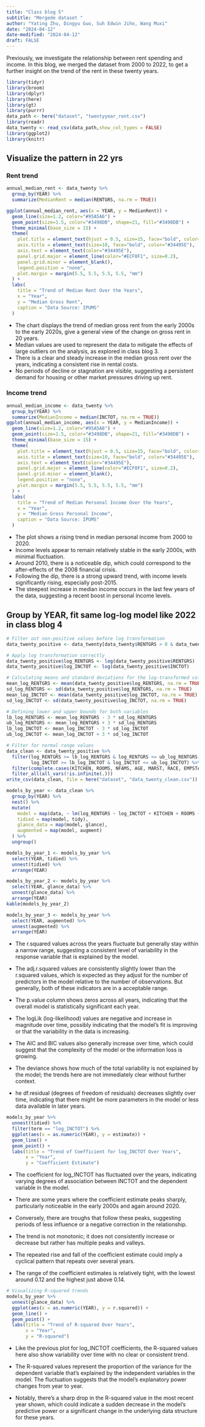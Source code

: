 ```yaml
---
title: "Class blog 5"
subtitle: "Mergede dataset "
author: "Yating Zhu, Dingyu Guo, Suh Edwin Jiho, Wang Muxi"
date: "2024-04-12"
date-modified: "2024-04-12"
draft: FALSE
---
```

Previously, we investigate the relationship between rent spending and income. In this blog, we merged the dataset from 2000 to 2022, to get a further insight on the trend of the rent in these twenty years. 
```r
library(tidyr)
library(broom)
library(dplyr)
library(here)
library(gt)
library(purrr)
data_path <- here("dataset", "twentyyear_rent.csv")
library(readr)
data_twenty <- read_csv(data_path,show_col_types = FALSE) 
library(ggplot2)
library(knitr)
```
## Visualize the pattern in 22 yrs 
### Rent trend 
```r
annual_median_rent <- data_twenty %>%
  group_by(YEAR) %>%
  summarize(MedianRent = median(RENTGRS, na.rm = TRUE))

ggplot(annual_median_rent, aes(x = YEAR, y = MedianRent)) +
  geom_line(size=1.2, color="#95A5A6") + 
  geom_point(size=1.5, color="#3498DB", shape=21, fill="#3498DB") +  
  theme_minimal(base_size = 15) +  
  theme(
    plot.title = element_text(hjust = 0.5, size=15, face="bold", color="#34495E"), 
    axis.title = element_text(size=10, face="bold", color="#34495E"),  
    axis.text = element_text(color="#34495E"), 
    panel.grid.major = element_line(color="#ECF0F1", size=0.2),  
    panel.grid.minor = element_blank(), 
    legend.position = "none",
    plot.margin = margin(5.5, 5.5, 5.5, 5.5, "mm")
  ) +
  labs(
    title = "Trend of Median Rent Over the Years",
    x = "Year",
    y = "Median Gross Rent",
    caption = "Data Source: IPUMS"  
  )
```
- The chart displays the trend of median gross rent from the early 2000s to the early 2020s, give a general view of the change on gross rent in 20 years. 
- Median values are used to represent the data to mitigate the effects of large outliers on the analysis, as explored in class blog 3.
- There is a clear and steady increase in the median gross rent over the years, indicating a consistent rise in rental costs.
- No periods of decline or stagnation are visible, suggesting a persistent demand for housing or other market pressures driving up rent.

### Income trend
```r
annual_median_income <- data_twenty %>%
  group_by(YEAR) %>%
  summarize(MedianIncome = median(INCTOT, na.rm = TRUE))
ggplot(annual_median_income, aes(x = YEAR, y = MedianIncome)) +
  geom_line(size=1.2, color="#95A5A6") + 
  geom_point(size=1.5, color="#3498DB", shape=21, fill="#3498DB") + 
  theme_minimal(base_size = 15) +
  theme(
    plot.title = element_text(hjust = 0.5, size=15, face="bold", color="#34495E"),
    axis.title = element_text(size=10, face="bold", color="#34495E"),
    axis.text = element_text(color="#34495E"),
    panel.grid.major = element_line(color="#ECF0F1", size=0.2),
    panel.grid.minor = element_blank(),
    legend.position = "none",
    plot.margin = margin(5.5, 5.5, 5.5, 5.5, "mm")
  ) +
  labs(
    title = "Trend of Median Personal Income Over the Years",
    x = "Year",
    y = "Median Gross Personal Income",
    caption = "Data Source: IPUMS"
  )
```
- The plot shows a rising trend in median personal income from 2000 to 2020.
- Income levels appear to remain relatively stable in the early 2000s, with minimal fluctuation.
- Around 2010, there is a noticeable dip, which could correspond to the after-effects of the 2008 financial crisis.
- Following the dip, there is a strong upward trend, with income levels significantly rising, especially post-2015.
- The steepest increase in median income occurs in the last few years of the data, suggesting a recent boost in personal income levels.

## Group by YEAR, fit same log-log model like 2022 in class blog 4
```r
# Filter out non-positive values before log transformation
data_twenty_positive <- data_twenty[data_twenty$RENTGRS > 0 & data_twenty$INCTOT > 0, ]

# Apply log transformation correctly
data_twenty_positive$log_RENTGRS <- log(data_twenty_positive$RENTGRS)
data_twenty_positive$log_INCTOT <- log(data_twenty_positive$INCTOT)

# Calculating means and standard deviations for the log-transformed columns
mean_log_RENTGRS <- mean(data_twenty_positive$log_RENTGRS, na.rm = TRUE)
sd_log_RENTGRS <- sd(data_twenty_positive$log_RENTGRS, na.rm = TRUE)
mean_log_INCTOT <- mean(data_twenty_positive$log_INCTOT, na.rm = TRUE)
sd_log_INCTOT <- sd(data_twenty_positive$log_INCTOT, na.rm = TRUE)

# Defining lower and upper bounds for both variables
lb_log_RENTGRS <- mean_log_RENTGRS - 3 * sd_log_RENTGRS
ub_log_RENTGRS <- mean_log_RENTGRS + 3 * sd_log_RENTGRS
lb_log_INCTOT <- mean_log_INCTOT - 3 * sd_log_INCTOT
ub_log_INCTOT <- mean_log_INCTOT + 3 * sd_log_INCTOT

# Filter for normal range values
data_clean <- data_twenty_positive %>%
  filter(log_RENTGRS >= lb_log_RENTGRS & log_RENTGRS <= ub_log_RENTGRS,
         log_INCTOT >= lb_log_INCTOT & log_INCTOT <= ub_log_INCTOT) %>%
  filter(complete.cases(KITCHEN, ROOMS, NFAMS, AGE, MARST, RACE, EMPSTAT, REGION_CLASSIFIED)) %>%
  filter_all(all_vars(!is.infinite(.)))
write_csv(data_clean, file = here("dataset", "data_twenty_clean.csv"))
```

```r
models_by_year <- data_clean %>%
  group_by(YEAR) %>%
  nest() %>%
  mutate(
    model = map(data, ~ lm(log_RENTGRS ~ log_INCTOT + KITCHEN + ROOMS + NFAMS + AGE + MARST + RACE + EMPSTAT + REGION_CLASSIFIED, data = .)),
    tidied = map(model, tidy),
    glance_data = map(model, glance),
    augmented = map(model, augment)
  ) %>%
  ungroup()
```

```r
models_by_year_1 <- models_by_year %>%
  select(YEAR, tidied) %>%
  unnest(tidied) %>%
  arrange(YEAR)

models_by_year_2 <- models_by_year %>%
  select(YEAR, glance_data) %>%
  unnest(glance_data) %>%
  arrange(YEAR)
kable(models_by_year_2)

models_by_year_3 <- models_by_year %>%
  select(YEAR, augmented) %>%
  unnest(augmented) %>%
  arrange(YEAR)
```
- The r.squared values across the years fluctuate but generally stay within a narrow range, suggesting a consistent level of variability in the response variable that is explained by the model.

- The adj.r.squared values are consistently slightly lower than the r.squared values, which is expected as they adjust for the number of predictors in the model relative to the number of observations. But generally, both of these indicators are in a acceptable range. 

- The p.value column shows zeros across all years, indicating that the overall model is statistically significant each year.

- The logLik (log-likelihood) values are negative and increase in magnitude over time, possibly indicating that the model's fit is improving or that the variability in the data is increasing.

- The AIC and BIC values also generally increase over time, which could suggest that the complexity of the model or the information loss is growing.

- The deviance shows how much of the total variability is not explained by the model; the trends here are not immediately clear without further context.

- he df.residual (degrees of freedom of residuals) decreases slightly over time, indicating that there might be more parameters in the model or less data available in later years.


```r
models_by_year %>%
  unnest(tidied) %>%
  filter(term == "log_INCTOT") %>%
  ggplot(aes(x = as.numeric(YEAR), y = estimate)) +
  geom_line() +
  geom_point() +
  labs(title = "Trend of Coefficient for log_INCTOT Over Years",
       x = "Year",
       y = "Coefficient Estimate")
```
- The coefficient for log_INCTOT has fluctuated over the years, indicating varying degrees of association between INCTOT and the dependent variable in the model.

- There are some years where the coefficient estimate peaks sharply, particularly noticeable in the early 2000s and again around 2020.

- Conversely, there are troughs that follow these peaks, suggesting periods of less influence or a negative correction in the relationship.

- The trend is not monotonic; it does not consistently increase or decrease but rather has multiple peaks and valleys.

- The repeated rise and fall of the coefficient estimate could imply a cyclical pattern that repeats over several years.

- The range of the coefficient estimates is relatively tight, with the lowest around 0.12 and the highest just above 0.14.

```r
# Visualizing R-squared trends
models_by_year %>%
  unnest(glance_data) %>%
  ggplot(aes(x = as.numeric(YEAR), y = r.squared)) +
  geom_line() +
  geom_point() +
  labs(title = "Trend of R-squared Over Years",
       x = "Year",
       y = "R-squared")
```
- Like the previous plot for log_INCTOT coefficients, the R-squared values here also show variability over time with no clear or consistent trend.

- The R-squared values represent the proportion of the variance for the dependent variable that's explained by the independent variables in the model. The fluctuation suggests that the model's explanatory power changes from year to year.

- Notably, there's a sharp drop in the R-squared value in the most recent year shown, which could indicate a sudden decrease in the model's predictive power or a significant change in the underlying data structure for these years. 




